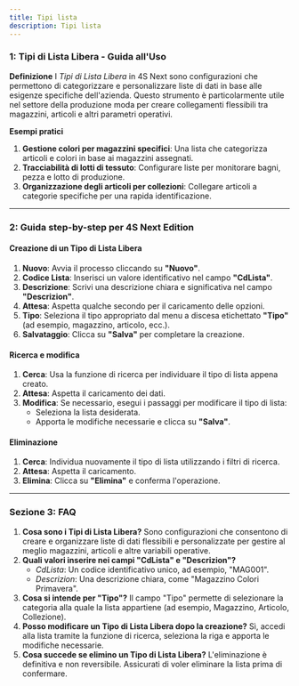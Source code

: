 ```yaml
---
title: Tipi lista
description: Tipi lista
---
```


### &#x20;1: **Tipi di Lista Libera - Guida all'Uso**

**Definizione**
I *Tipi di Lista Libera* in 4S Next sono configurazioni che permettono di categorizzare e personalizzare liste di dati in base alle esigenze specifiche dell'azienda. Questo strumento è particolarmente utile nel settore della produzione moda per creare collegamenti flessibili tra magazzini, articoli e altri parametri operativi.

**Esempi pratici**

1. **Gestione colori per magazzini specifici**: Una lista che categorizza articoli e colori in base ai magazzini assegnati.
2. **Tracciabilità di lotti di tessuto**: Configurare liste per monitorare bagni, pezza e lotto di produzione.
3. **Organizzazione degli articoli per collezioni**: Collegare articoli a categorie specifiche per una rapida identificazione.

***

### &#x20;2: **Guida step-by-step per 4S Next Edition**

#### Creazione di un Tipo di Lista Libera

1. **Nuovo**: Avvia il processo cliccando su **"Nuovo"**.
2. **Codice Lista**: Inserisci un valore identificativo nel campo **"CdLista"**.
3. **Descrizione**: Scrivi una descrizione chiara e significativa nel campo **"Descrizion"**.
4. **Attesa**: Aspetta qualche secondo per il caricamento delle opzioni.
5. **Tipo**: Seleziona il tipo appropriato dal menu a discesa etichettato **"Tipo"** (ad esempio, magazzino, articolo, ecc.).
6. **Salvataggio**: Clicca su **"Salva"** per completare la creazione.

#### Ricerca e modifica

1. **Cerca**: Usa la funzione di ricerca per individuare il tipo di lista appena creato.
2. **Attesa**: Aspetta il caricamento dei dati.
3. **Modifica**: Se necessario, esegui i passaggi per modificare il tipo di lista:
   * Seleziona la lista desiderata.
   * Apporta le modifiche necessarie e clicca su **"Salva"**.

#### Eliminazione

1. **Cerca**: Individua nuovamente il tipo di lista utilizzando i filtri di ricerca.
2. **Attesa**: Aspetta il caricamento.
3. **Elimina**: Clicca su **"Elimina"** e conferma l'operazione.

***

### Sezione 3: **FAQ**

1. **Cosa sono i Tipi di Lista Libera?**
   Sono configurazioni che consentono di creare e organizzare liste di dati flessibili e personalizzate per gestire al meglio magazzini, articoli e altre variabili operative.
2. **Quali valori inserire nei campi "CdLista" e "Descrizion"?**
   * *CdLista*: Un codice identificativo unico, ad esempio, "MAG001".
   * *Descrizion*: Una descrizione chiara, come "Magazzino Colori Primavera".
3. **Cosa si intende per "Tipo"?**
   Il campo "Tipo" permette di selezionare la categoria alla quale la lista appartiene (ad esempio, Magazzino, Articolo, Collezione).
4. **Posso modificare un Tipo di Lista Libera dopo la creazione?**
   Sì, accedi alla lista tramite la funzione di ricerca, seleziona la riga e apporta le modifiche necessarie.
5. **Cosa succede se elimino un Tipo di Lista Libera?**
   L'eliminazione è definitiva e non reversibile. Assicurati di voler eliminare la lista prima di confermare.